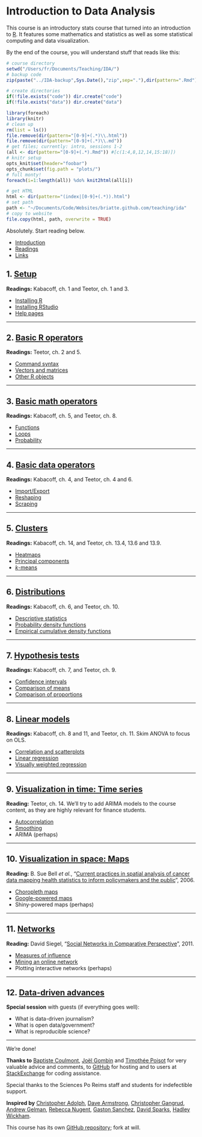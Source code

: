 <style>@import url(style.css);</style>

# Introduction to Data Analysis

This course is an introductory stats course that turned into an introduction to [R](http://www.r-project.org/). It features some mathematics and statistics as well as some statistical computing and data visualization.

By the end of the course, you will understand stuff that reads like this:

```r
# course directory
setwd("/Users/fr/Documents/Teaching/IDA/")
# backup code
zip(paste("../IDA-backup",Sys.Date(),"zip",sep="."),dir(pattern=".Rmd"))
```

```r
# create directories
if(!file.exists("code")) dir.create("code")
if(!file.exists("data")) dir.create("data")
```

```r
library(foreach)
library(knitr)
# clean up
rm(list = ls())
file.remove(dir(pattern="[0-9]+(.*)\\.html"))
file.remove(dir(pattern="[0-9]+(.*)\\.md"))
# get files; currently: intro, sessions 1-2
(all <- dir(pattern="[0-9]+(.*).Rmd")) #[c(1:4,8,12,14,15:18)])
# knitr setup
opts_knit$set(header="foobar")
opts_chunk$set(fig.path = "plots/")
# full monty!
foreach(i=1:length(all)) %do% knit2html(all[i])
```

```r
# get HTML
html <- dir(pattern="(index|[0-9]+(.*)).html")
# set path
path <- "~/Documents/Code/Websites/briatte.github.com/teaching/ida"
# copy to website
file.copy(html, path, overwrite = TRUE)
```

Absolutely. Start reading below.

- [Introduction](01_intro.html)
- [Readings](02_readings.html)
- [Links](03_links.html)

## 1. [Setup](10_setup.html)

__Readings:__ Kabacoff, ch. 1 and Teetor, ch. 1 and 3.

- [Installing R](11_r.html)
- [Installing RStudio](12_rstudio.html)
- [Help pages](13_help.html)

* * *

## 2. [Basic R operators](20_basics.html)

__Readings:__ Teetor, ch. 2 and 5.

- [Command syntax](21_syntax.html)
- [Vectors and matrices](22_vectors.html)
- [Other R objects](23_objects.html)

* * *

## 3. [Basic math operators](30_math.html)

__Readings:__ Kabacoff, ch. 5, and Teetor, ch. 8.

<!-- Matloff, ch. 8. -->

- [Functions](31_functions.html)
- [Loops](32_loops.html)
- [Probability](33_proba.html)

* * *

## 4. [Basic data operators](40_data.html)

__Readings:__ Kabacoff, ch. 4, and Teetor, ch. 4 and 6.

<!-- additional manipulations with strings and dates: Teetor, ch. 7 -->

- [Import/Export](41_dataio.html)
- [Reshaping](42_reshaping.html)
- [Scraping](43_scraping.html)

* * *

## 5. [Clusters](50_clusters.html)

__Readings:__ Kabacoff, ch. 14, and Teetor, ch. 13.4, 13.6 and 13.9.

- [Heatmaps](51_heatmaps.html)
- [Principal components](52_pca.html)
- [*k*-means](53_kmeans.html)

* * *

## 6. [Distributions](60_distributions.html)

__Readings:__ Kabacoff, ch. 6, and Teetor, ch. 10.

- [Descriptive statistics](61_descr.html)
- [Probability density functions](62_pdf.html)
- [Empirical cumulative density functions](63_ecdf.html)

* * *

## 7. [Hypothesis tests](70_hyptests.html)

__Readings:__ Kabacoff, ch. 7, and Teetor, ch. 9.

- [Confidence intervals](71_ci.html)
- [Comparison of means](72_ttest.html)
- [Comparison of proportions](73_prtest.html)

* * *

## 8. [Linear models](80_lin.html)

__Readings:__ Kabacoff, ch. 8 and 11, and Teetor, ch. 11. Skim ANOVA to focus on OLS.

- [Correlation and scatterplots](81_scatterplots.html)
- [Linear regression](82_regression.html)
- [Visually weighted regression](83_vwreg.html)

* * *

## 9. [Visualization in time: Time series](90_ts.html)

__Reading:__ Teetor, ch. 14. We'll try to add ARIMA models to the course content, as they are highly relevant for finance students.

- [Autocorrelation](91_lags.html)
- [Smoothing](92_smoothing.html)
- ARIMA (perhaps)

* * *

## 10. [Visualization in space: Maps](100_maps.html)

__Reading:__ B. Sue Bell *et al.*, "[Current practices in spatial analysis of cancer data mapping health statistics to inform policymakers and the public](https://www.ncbi.nlm.nih.gov/pmc/articles/PMC1647272/)", 2006.

- [Choropleth maps](101_choropleth.html)
- [Google-powered maps](102_gmaps.html)
- Shiny-powered maps (perhaps)

* * *

## 11. [Networks](110_networks.html)

__Reading:__ David Siegel, "[Social Networks in Comparative Perspective](http://opensiuc.lib.siu.edu/cgi/viewcontent.cgi?article=1045&context=pn_wp)", 2011.

- [Measures of influence](111_influence.html)
- [Mining an online network](112_twitter.html)
- Plotting interactive networks (perhaps)

* * *

## 12. [Data-driven advances](120_data.html)

__Special session__ with guests (if everything goes well):

- What is data-driven journalism?
- What is open data/government?
- What is reproducible science?

* * *

We're done!

__Thanks to__ [Baptiste Coulmont](http://coulmont.com/), [Joël Gombin ](http://joelgombin.fr/) and [Timothée Poisot](https://github.com/tpoisot/RCourse2012) for very valuable advice and comments, to [GitHub](http://github.com/) for hosting and to users at [StackExchange](http://stackexchange.com/) for coding assistance.

Special thanks to the Sciences Po Reims staff and students for indefectible support.

__Inspired by__ [Christopher Adolph](http://faculty.washington.edu/cadolph/index.php?page=22), [Dave Armstrong](http://quantoid.net/ICPSRR.html), [Christopher Gangrud](https://github.com/christophergandrud/Introduction_to_Statistics_and_Data_Analysis_Yonsei/), [Andrew Gelman](http://andrewgelman.com/2012/12/textbook-for-data-visualization/), [Rebecca Nugent](http://www.stat.cmu.edu/~rnugent/teaching/introR/), [Gaston Sanchez](https://gastonsanchez.wordpress.com/), [David Sparks](http://is-r.tumblr.com/), [Hadley Wickham](http://had.co.nz/ggplot2/).

This course has its own [GitHub repository](https://github.com/briatte/ida); fork at will.
